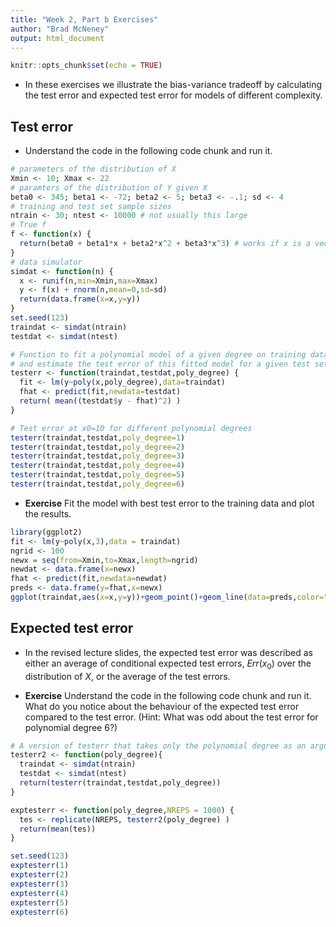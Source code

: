 ```yaml
---
title: "Week 2, Part b Exercises"
author: "Brad McNeney"
output: html_document
---
```


```r
knitr::opts_chunk$set(echo = TRUE)
```

* In these exercises we illustrate the bias-variance tradeoff 
by calculating the test error and expected test error for models
of different complexity.

## Test error 

* Understand the code in the following code chunk and run it.


```r
# parameters of the distribution of X
Xmin <- 10; Xmax <- 22
# paramters of the distribution of Y given X
beta0 <- 345; beta1 <- -72; beta2 <- 5; beta3 <- -.1; sd <- 4
# training and test set sample sizes
ntrain <- 30; ntest <- 10000 # not usually this large
# True f
f <- function(x) {
  return(beta0 + beta1*x + beta2*x^2 + beta3*x^3) # works if x is a vector
}
# data simulator
simdat <- function(n) { 
  x <- runif(n,min=Xmin,max=Xmax)
  y <- f(x) + rnorm(n,mean=0,sd=sd)
  return(data.frame(x=x,y=y))
}
set.seed(123)
traindat <- simdat(ntrain)
testdat <- simdat(ntest)

# Function to fit a polynomial model of a given degree on training data 
# and estimate the test error of this fitted model for a given test set.
testerr <- function(traindat,testdat,poly_degree) {
  fit <- lm(y~poly(x,poly_degree),data=traindat)
  fhat <- predict(fit,newdata=testdat)
  return( mean((testdat$y - fhat)^2) )
}

# Test error at x0=10 for different polynomial degrees
testerr(traindat,testdat,poly_degree=1)
testerr(traindat,testdat,poly_degree=2)
testerr(traindat,testdat,poly_degree=3)
testerr(traindat,testdat,poly_degree=4)
testerr(traindat,testdat,poly_degree=5)
testerr(traindat,testdat,poly_degree=6)
```

* **Exercise** Fit the model with best test error to the training data
and plot the results.
```r
library(ggplot2)
fit <- lm(y~poly(x,3),data = traindat)
ngrid <- 100
newx = seq(from=Xmin,to=Xmax,length=ngrid)
newdat <- data.frame(x=newx)
fhat <- predict(fit,newdata=newdat)
preds <- data.frame(y=fhat,x=newx)
ggplot(traindat,aes(x=x,y=y))+geom_point()+geom_line(data=preds,color="blue")
```


## Expected test error

* In the revised lecture slides, the expected test error was described as
either an average of conditional expected test errors, $Err(x_0)$
over the distribution of $X$, or the average of the test errors. 

* **Exercise** Understand the code in the following
code chunk and run it. What do you notice about the 
behaviour of the expected test error compared to the test error.
(Hint: What was odd about the test error for polynomial degree 6?)

```r
# A version of testerr that takes only the polynomial degree as an argument
testerr2 <- function(poly_degree){
  traindat <- simdat(ntrain)
  testdat <- simdat(ntest)
  return(testerr(traindat,testdat,poly_degree))
}

exptesterr <- function(poly_degree,NREPS = 1000) {
  tes <- replicate(NREPS, testerr2(poly_degree) )
  return(mean(tes))
}

set.seed(123)
exptesterr(1)
exptesterr(2)
exptesterr(3)
exptesterr(4)
exptesterr(5)
exptesterr(6)
```

